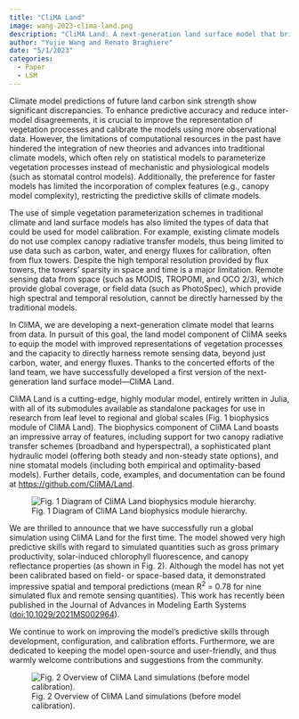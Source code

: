 ```yaml
---
title: "CliMA Land"
image: wang-2023-clima-land.png
description: "CliMA Land: A next-generation land surface model that bridges vegetation processes and remote sensing"
author: "Yujie Wang and Renato Braghiere"
date: "5/1/2023"
categories:
  - Paper
  - LSM
---
```


Climate model predictions of future land carbon sink strength show significant discrepancies. To enhance predictive accuracy and reduce inter-model disagreements, it is crucial to improve the representation of vegetation processes and calibrate the models using more observational data. However, the limitations of computational resources in the past have hindered the integration of new theories and advances into traditional climate models, which often rely on statistical models to parameterize vegetation processes instead of mechanistic and physiological models (such as stomatal control models). Additionally, the preference for faster models has limited the incorporation of complex features (e.g., canopy model complexity), restricting the predictive skills of climate models.

The use of simple vegetation parameterization schemes in traditional climate and land surface models has also limited the types of data that could be used for model calibration. For example, existing climate models do not use complex canopy radiative transfer models, thus being limited to use data such as carbon, water, and energy fluxes for calibration, often from flux towers. Despite the high temporal resolution provided by flux towers, the towers’ sparsity in space and time is a major limitation. Remote sensing data from space (such as MODIS, TROPOMI, and OCO 2/3), which provide global coverage, or field data (such as PhotoSpec), which provide high spectral and temporal resolution, cannot be directly harnessed by the traditional models.

In CliMA, we are developing a next-generation climate model that learns from data. In pursuit of this goal, the land model component of CliMA seeks to equip the model with improved representations of vegetation processes and the capacity to directly harness remote sensing data, beyond just carbon, water, and energy fluxes. Thanks to the concerted efforts of the land team, we have successfully developed a first version of the next-generation land surface model—CliMA Land.

CliMA Land is a cutting-edge, highly modular model, entirely written in Julia, with all of its submodules available as standalone packages for use in research from leaf level to regional and global scales (Fig. 1 biophysics module of CliMA Land). The biophysics component of CliMA Land boasts an impressive array of features, including support for two canopy radiative transfer schemes (broadband and hyperspectral), a sophisticated plant hydraulic model (offering both steady and non-steady state options), and nine stomatal models (including both empirical and optimality-based models). Further details, code, examples, and documentation can be found at [https://github.com/CliMA/Land](https://github.com/CliMA/Land).

![Fig. 1 Diagram of CliMA Land biophysics module hierarchy.](wang-2023-clima-land-modules.jpg)

We are thrilled to announce that we have successfully run a global simulation using CliMA Land for the first time. The model showed very high predictive skills with regard to simulated quantities such as gross primary productivity, solar-induced chlorophyll fluorescence, and canopy reflectance properties (as shown in Fig. 2). Although the model has not yet been calibrated based on field- or space-based data, it demonstrated impressive spatial and temporal predictions (mean R^2^ = 0.78 for nine simulated flux and remote sensing quantities). This work has recently been published in the Journal of Advances in Modeling Earth Systems ([doi:10.1029/2021MS002964](https://doi.org/10.1029/2021MS002964)).

We continue to work on improving the model’s predictive skills through development, configuration, and calibration efforts. Furthermore, we are dedicated to keeping the model open-source and user-friendly, and thus warmly welcome contributions and suggestions from the community.

![Fig. 2 Overview of CliMA Land simulations (before model calibration).](wang-2023-clima-land-global.png)
